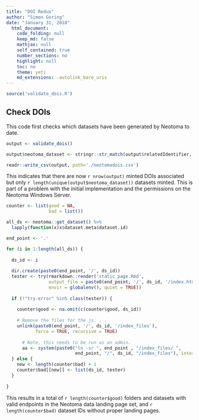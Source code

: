 ```yaml
---
title: "DOI Redux"
author: "Simon Goring"
date: "January 31, 2018"
  html_document:
    code_folding: null
    keep_md: false
    mathjax: null
    self_contained: true
    number_sections: no
    highlight: null
    toc: no
    theme: yeti
    md_extensions: -autolink_bare_uris
---
```


```r
source('validate_dois.R')
```

## Check DOIs

This code first checks which datasets have been generated by Neotoma to date.

```r

output <- validate_dois()

output$neotoma_dataset <- stringr::str_match(output$relatedIdentifier, "downloads/(\\d*),")[,2]

readr::write_csv(output, path='./neotomadois.csv')

```

This indicates that there are now `r nrow(output)` minted DOIs associated but only `r length(unique(output$neotoma_dataset))` datasets minted.  This is part of a problem with the initial implementation and the permissions on the Neotoma Windows Server.

```r

counter <- list(good = NA,
                bad = list())

all_ds <- neotoma::get_dataset() %>% 
  lapply(function(x)x$dataset.meta$dataset.id)

end_point <- '.'

for (i in 1:length(all_ds)) {
  
  ds_id <- i
  
  dir.create(paste0(end_point, '/', ds_id))
  tester <- try(rmarkdown::render('static_page.Rmd', 
                output_file = paste0(end_point, '/', ds_id, '/index.html'),
                envir = globalenv(), quiet = TRUE))
  
  if (!"try-error" %in% class(tester)) {
    
    counter$good <- na.omit(c(counter$good, ds_id))
    
    # Remove the files for the js. . . 
    unlink(paste0(end_point, '/', ds_id, '/index_files'), 
           force = TRUE, recursive = TRUE)
     
      # Note, this needs to be run as an admin.
      aa <- system(paste0("ln -sr ", end_point , "/index_files/ ", 
                          end_point, "/", ds_id, "/index_files"), intern = TRUE)
  } else {
    new <- length(counter$bad) + 1
    counter$bad[[new]] <- list(ds_id, tester)
  }
      
}
```

This results in a total of `r length(counter$good)` folders and datasets with valid endpoints in the Neotoma data landing page set, and `r length(counter$bad)` dataset IDs without proper landing pages.
